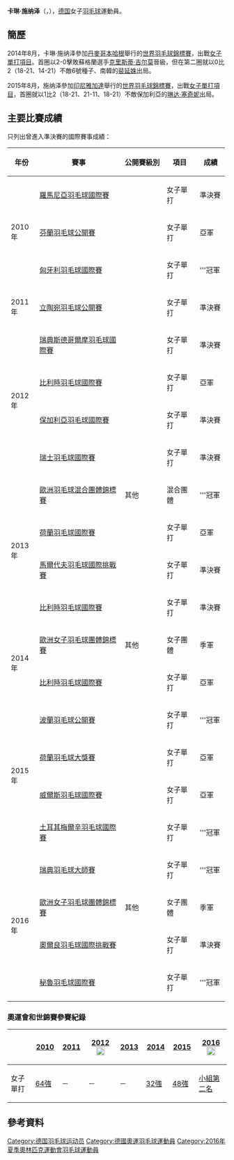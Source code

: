 {{noteTA|G1=Badminton}}
{{Infobox 羽球選手
| playername              = 卡琳·施纳泽<br/>{{lang|de|Karin Schnaase}}
| image                   = File:Karin Schnaase.jpg
| size                    = 
| caption                 = 
| birth_name              = 
| date_of_birth           = {{birth_date_and_age|1985|2|14}}
| place_of_birth          = {{GER}}[[吕丁豪森|吕丁豪森]]<ref name="DBV">{{cite web|title=Stars » Steckbriefe DBV-KaderathletInnen » Karin Schnaase|url=http://www.badminton.de/Karin-Schnaase.1806.0.html|publisher=Deutscher Badminton-Verband|deadurl=yes|archiveurl=https://web.archive.org/web/20120311105153/http://www.badminton.de/Karin-Schnaase.1806.0.html|archivedate=2012年3月11日|df=|accessdate=2012年3月26日}}{{de}}</ref>
| height                  = {{height|m=1.64}}<ref name="DBV"/>
| weight                  = 
| event                   = 女子單打、女子雙打
| country                 = {{GER}}
| years_active            = 
| handedness              = 
| coach                   = 
| highest_ranking         = 第24位（女單）
| date_of_highest_ranking = 2015年3月26日 <ref name="ranking">[http://bwfcontent.tournamentsoftware.com/ranking/player.aspx?id=11138&player=108345 BWF World Ranking - Ranking of Karin SCHNAASE (51204)]{{en}}</ref>
| current_ranking         = 第26位（女單）
| date_of_current_ranking = 2016年5月5日<ref>[http://bwfcontent.tournamentsoftware.com/ranking/category.aspx?id=11138&category=473 BWF World Ranking - BWF世界排名榜 (5/5/2016) - Women's singles] {{Wayback|url=http://bwfcontent.tournamentsoftware.com/ranking/category.aspx?id=11138&category=473 |date=20210813071530 }}{{en}}</ref>
| played                  = 234勝–177負（女單）<br/>20勝–39負（女雙）<br/>5勝–8負（混雙）
| titles                  = 
| bwf_profile             = 82766CE3-9237-40E2-A155-AD5D00C8DBBF
| bwf_id                  = 51204
| updated                 = 2016年5月8日
}}
{{MedalTableTop}}
{{MedalSport | 女子[[羽毛球|羽毛球]]}}
{{MedalCountry | {{GER}}}}
{{MedalCompetition | [[尤伯杯|尤伯杯]]}}
{{MedalBronze| [[2008年優霸盃|2008年 雅加達]] | [[2008年優霸盃|女子團體]]}}
{{MedalCompetition | [[歐洲羽毛球錦標賽|歐洲羽毛球錦標賽]]}}
{{MedalBronze | [[2014年歐洲羽毛球錦標賽|2014年 喀山]] | 女子單打 }}
{{MedalCompetition | [[歐洲羽毛球混合團體錦標賽|歐洲羽毛球混合團體錦標賽]]}}
{{MedalGold  | [[2013年歐洲羽毛球混合團體錦標賽|2013年 莫斯科]] | 混合團體 }}
{{MedalCompetition | [[歐洲男女子羽毛球團體錦標賽|歐洲男女子羽毛球團體錦標賽]]}}
{{MedalBronze| [[2014年歐洲女子羽毛球團體錦標賽|2014年 巴塞爾]] | 女子團體 }}
{{MedalBronze| [[2016年歐洲女子羽毛球團體錦標賽|2016年 喀山]] | 女子團體 }}
{{MedalBottom}}
'''卡琳·施纳泽'''（{{lang-de|'''Karin Schnaase'''}}，{{bd|1985年|2月14日}}），[[德国|德国]]女子[[羽毛球|羽毛球]]運動員。

==簡歷==
2014年8月，卡琳·施纳泽參加[[丹麥|丹麥]][[哥本哈根|哥本哈根]]舉行的[[2014年世界羽毛球錦標賽|世界羽毛球錦標賽]]，出戰[[2014年世界羽毛球錦標賽女子單打項目|女子單打項目]]。首圈以2-0擊敗蘇格蘭選手[[克里斯蒂·吉尔莫|克里斯蒂·吉尔莫]]晉級，但在第二圈就以0比2（18-21、14-21）不敵6號種子、南韓的[[裴延姝|裴延姝]]出局。

2015年8月，施纳泽參加[[印尼|印尼]][[雅加達|雅加達]]舉行的[[2015年世界羽毛球錦標賽|世界羽毛球錦標賽]]，出戰[[2015年世界羽毛球錦標賽女子單打項目|女子單打項目]]，首圈就以1比2（18-21、21-11、18-21）不敵保加利亞的[[琳达·塞奇妮|琳达·塞奇妮]]出局。

==主要比賽成績==
只列出曾進入準決賽的國際賽事成績：
{| class=wikitable style="text-align:center; font-size:small;" 
!width="50"|年份
!width="180"|賽事
!width="80"|公開賽級別
!width="60"|項目
!width="50"|成績
|-
!rowspan="3"|2010年
|[[2010年羅馬尼亞羽毛球國際賽|羅馬尼亞羽毛球國際賽]]
|{{BWFIS}}
|女子單打
|bgcolor="#b8860b"|準決賽
|-
|[[2010年芬蘭羽毛球公開賽|芬蘭羽毛球公開賽]]
|{{BWFIC}}
|女子單打
|bgcolor="silver"|亞軍
|-
|[[2010年匈牙利羽毛球國際賽|匈牙利羽毛球國際賽]]
|{{BWFIS}}
|女子單打
|bgcolor="gold"|'''冠軍
|-
!rowspan="1"|2011年
|[[2011年立陶宛羽毛球公開賽|立陶宛羽毛球公開賽]]
|{{BWFIS}}
|女子單打
|bgcolor="#b8860b"|準決賽
|-
!rowspan="4"|2012年
|[[2012年瑞典斯德哥爾摩羽毛球國際賽|瑞典斯德哥爾摩羽毛球國際賽]]
|{{BWFIC}}
|女子單打
|bgcolor="#b8860b"|準決賽
|-
|[[2012年比利時羽毛球國際賽|比利時羽毛球國際賽]]
|{{BWFIC}}
|女子單打
|bgcolor="silver"|亞軍
|-
|[[2012年保加利亞羽毛球國際賽|保加利亞羽毛球國際賽]]
|{{BWFIC}}
|女子單打
|bgcolor="#b8860b"|準決賽
|-
|[[2012年瑞士羽毛球國際賽|瑞士羽毛球國際賽]]
|{{BWFIC}}
|女子單打
|bgcolor="#b8860b"|準決賽
|-
!rowspan="4"|2013年
|[[2013年歐洲羽毛球混合團體錦標賽|歐洲羽毛球混合團體錦標賽]]
|其他
|混合團體
|bgcolor="gold"|'''冠軍
|-
|[[2013年荷蘭羽毛球國際賽|荷蘭羽毛球國際賽]]
|{{BWFIC}}
|女子單打
|bgcolor="silver"|亞軍
|-
|[[2013年馬爾代夫羽毛球國際挑戰賽|馬爾代夫羽毛球國際挑戰賽]]
|{{BWFIC}}
|女子單打
|bgcolor="#b8860b"|準決賽
|-
|[[2013年比利時羽毛球國際賽|比利時羽毛球國際賽]]
|{{BWFIC}}
|女子單打
|bgcolor="#b8860b"|準決賽
|-
!rowspan="2"|2014年
|[[2014年歐洲女子羽毛球團體錦標賽|歐洲女子羽毛球團體錦標賽]]
|其他
|女子團體
|bgcolor="#b8860b"|季軍
|-
|[[2014年比利時羽毛球國際賽|比利時羽毛球國際賽]]
|{{BWFIC}}
|女子單打
|bgcolor="silver"|亞軍
|-
!rowspan="4"|2015年
|[[2015年波蘭羽毛球公開賽|波蘭羽毛球公開賽]]
|{{BWFIC}}
|女子單打
|bgcolor="gold"|'''冠軍
|-
|[[2015年荷蘭羽毛球大獎賽|荷蘭羽毛球大獎賽]]
|{{BWFGP}}
|女子單打
|bgcolor="silver"|亞軍
|-
|[[2015年威爾斯羽毛球國際賽|威爾斯羽毛球國際賽]]
|{{BWFIC}}
|女子單打
|bgcolor="silver"|亞軍
|-
|[[2015年土耳其梅爾辛羽毛球國際賽|土耳其梅爾辛羽毛球國際賽]]
|{{BWFIC}}
|女子單打
|bgcolor="gold"|'''冠軍
|-
!rowspan="4"|2016年
|[[2016年瑞典羽毛球大師賽|瑞典羽毛球大師賽]]
|{{BWFIC}}
|女子單打
|bgcolor="gold"|'''冠軍
|-
|[[2016年歐洲女子羽毛球團體錦標賽|歐洲女子羽毛球團體錦標賽]]
|其他
|女子團體
|bgcolor="#b8860b"|季軍
|-
|[[2016年奧爾良羽毛球國際挑戰賽|奧爾良羽毛球國際挑戰賽]]
|{{BWFIC}}
|女子單打
|bgcolor="#b8860b"|準決賽
|-
|[[2016年秘魯羽毛球國際賽|秘魯羽毛球國際賽]]
|{{BWFIC}}
|女子單打
|bgcolor="gold"|'''冠軍
|}
{{BWF賽事級別索引}}

===奧運會和世錦賽參賽紀錄===
{| class=wikitable style="text-align:center; font-size:small;" 
!
!width="50"|[[2010年世界羽毛球錦標賽|2010]]
!width="50"|[[2011年世界羽毛球錦標賽|2011]]
!width="80"|[[2012年夏季奧林匹克運動會羽毛球比賽|2012]] [[File:Olympic_rings_without_rims.svg|20px]]
!width="50"|[[2013年世界羽毛球錦標賽|2013]]
!width="50"|[[2014年世界羽毛球錦標賽|2014]]
!width="50"|[[2015年世界羽毛球錦標賽|2015]]
!width="80"|[[2016年夏季奧林匹克運動會羽毛球比賽|2016]] [[File:Olympic_rings_without_rims.svg|20px]]
|-
!width="80"|女子單打
|[[2010年世界羽毛球錦標賽女子單打項目|64強]]
|－
|－
|－
|[[2014年世界羽毛球錦標賽女子單打項目|32強]]
|[[2015年世界羽毛球錦標賽女子單打項目|48強]]
|[[2016年夏季奧林匹克運動會羽毛球女子單打比賽|小組第二名]]
|}

==參考資料==
{{Reflist}}

{{DEFAULTSORT:Schnaase, Karin}}
[[Category:德国羽毛球运动员|Category:德国羽毛球运动员]]
[[Category:德國奧運羽毛球運動員|Category:德國奧運羽毛球運動員]]
[[Category:2016年夏季奧林匹克運動會羽毛球運動員|Category:2016年夏季奧林匹克運動會羽毛球運動員]]